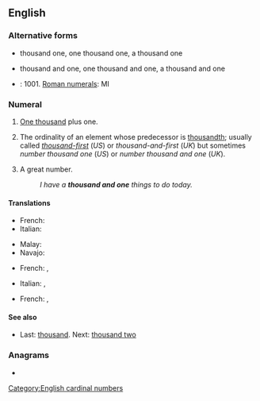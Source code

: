 ==English==

===Alternative forms===
* {{qualifier|US}} thousand one, one thousand one, a thousand one
* {{qualifier|UK}} thousand and one, one thousand and one, a thousand and one
* {{l|en|Arabic numerals}}: 1001. [[Roman numerals]]: MI

===Numeral===
{{head|en|numeral}}

# {{label|en|US}} [[thousand|One thousand]] plus one.
# {{label|en|informal}} The ordinality of an element whose predecessor is [[thousandth]]; usually called ''[[thousand-first]]'' (''US'') or ''thousand-and-first'' (''UK'') but sometimes ''number thousand one'' (''US'') or ''number thousand and one'' (''UK'').
# {{label|en|informal}} A great number.
#: ''I have a '''thousand and one''' things to do today.''

====Translations====
{{trans-top|one thousand plus one}}
* French: {{t|fr|mille un}}
* Italian: {{t|it|mille uno}}
{{trans-mid}}
* Malay: {{t|ms|seribu satu}}
* Navajo: {{t|nv|tʼááłáhádí mííl tʼááłáʼí}}
{{trans-bottom}}

{{trans-top|thousand-first}}
* French: {{t|fr|mille et unième}} {{qualifier|for things in a sequence}}, {{t|fr|mille un}}
{{trans-mid}}
* Italian: {{t|it|millunesimo}} {{qualifier|for things in a sequence}}, {{t|it|mille uno}}
{{trans-bottom}}

{{trans-top|great number}}
* French: {{t+|fr|mille et un|m}}, {{t+|fr|mille et une|f}}
{{trans-mid}}
{{trans-bottom}}

====See also====
* Last: [[thousand]]. Next: [[thousand two]]

===Anagrams===
* {{l|en|one thousand}}
[[Category:English cardinal numbers]]